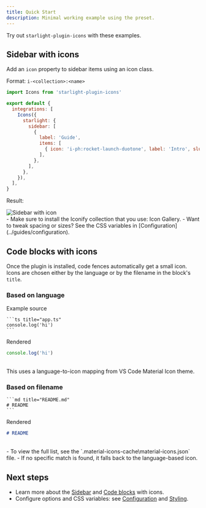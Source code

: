 ```yaml
---
title: Quick Start
description: Minimal working example using the preset.
---
```



Try out `starlight-plugin-icons` with these examples.

## Sidebar with icons

Add an `icon` property to sidebar items using an icon class.

Format: `i-<collection>:<name>`

```js title="astro.config.mjs" "icon: 'i-ph:rocket-launch-duotone'"
import Icons from 'starlight-plugin-icons'

export default {
  integrations: [
    Icons({
      starlight: {
        sidebar: [
          {
            label: 'Guide',
            items: [
              { icon: 'i-ph:rocket-launch-duotone', label: 'Intro', slug: 'guide/intro' },
            ],
          },
        ],
      },
    }),
  ],
}
```

Result:

<Image src={sidebarDemo} alt="Sidebar with icon" />

<br />

<Aside type="note">
  - Make sure to install the Iconify collection that you use: <Link href="https://icones.js.org/">Icon Gallery</Link>.
  - Want to tweak spacing or sizes? See the CSS variables in [Configuration](../guides/configuration).
</Aside>

## Code blocks with icons

Once the plugin is installed, code fences automatically get a small icon.
Icons are chosen either by the language or by the filename in the block's `title`.

### Based on language

Example source

````mdx
```ts title="app.ts"
console.log('hi')
```
````

Rendered

```ts title="app.ts"
console.log('hi')
```

<br />

<Aside type="tip" icon="i-ph:lightbulb-bold">
  This uses a language-to-icon mapping from <Link href="https://github.com/material-extensions/vscode-material-icon-theme">VS Code Material Icon theme</Link>.
</Aside>

### Based on filename

````mdx
```md title="README.md"
# README
```
````

Rendered

```md title="README.md"
# README
```

<br />

<Aside type="tip" icon="i-ph:lightbulb-bold">
  - To view the full list, see the `.material-icons-cache\material-icons.json` file.
  - If no specific match is found, it falls back to the language-based icon.
</Aside>

## Next steps

- Learn more about the [Sidebar](../guides/sidebar-icons) and [Code blocks](../guides/code-blocks) with icons.
- Configure options and CSS variables: see [Configuration](../guides/configuration) and [Styling](../guides/styling).
